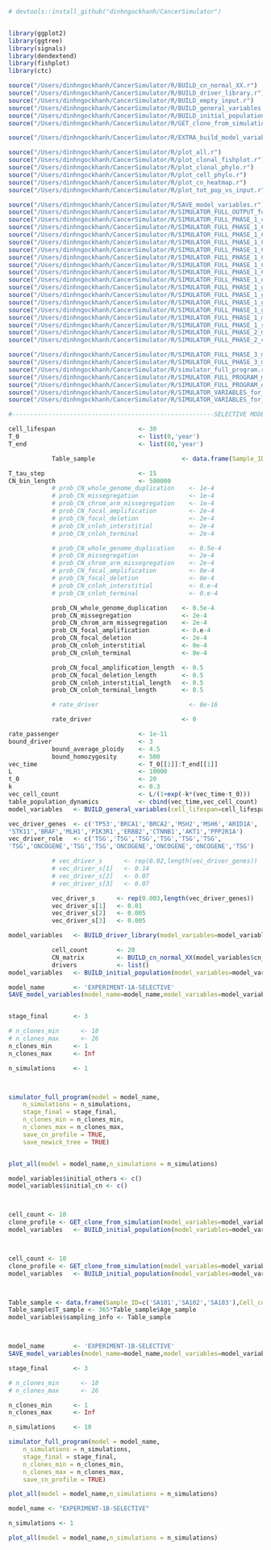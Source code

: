 ```r
# devtools::install_github("dinhngockhanh/CancerSimulator")


library(ggplot2)
library(ggtree)
library(signals)
library(dendextend)
library(fishplot)
library(ctc)

source("/Users/dinhngockhanh/CancerSimulator/R/BUILD_cn_normal_XX.r")
source("/Users/dinhngockhanh/CancerSimulator/R/BUILD_driver_library.r")
source("/Users/dinhngockhanh/CancerSimulator/R/BUILD_empty_input.r")
source("/Users/dinhngockhanh/CancerSimulator/R/BUILD_general_variables.r")
source("/Users/dinhngockhanh/CancerSimulator/R/BUILD_initial_population.r")
source("/Users/dinhngockhanh/CancerSimulator/R/GET_clone_from_simulation.r")

source("/Users/dinhngockhanh/CancerSimulator/R/EXTRA_build_model_variables_from_sample.r")

source("/Users/dinhngockhanh/CancerSimulator/R/plot_all.r")
source("/Users/dinhngockhanh/CancerSimulator/R/plot_clonal_fishplot.r")
source("/Users/dinhngockhanh/CancerSimulator/R/plot_clonal_phylo.r")
source("/Users/dinhngockhanh/CancerSimulator/R/plot_cell_phylo.r")
source("/Users/dinhngockhanh/CancerSimulator/R/plot_cn_heatmap.r")
source("/Users/dinhngockhanh/CancerSimulator/R/plot_tot_pop_vs_input.r")

source("/Users/dinhngockhanh/CancerSimulator/R/SAVE_model_variables.r")
source("/Users/dinhngockhanh/CancerSimulator/R/SIMULATOR_FULL_OUTPUT_for_comparison_between_MATLAB_and_R.r")
source("/Users/dinhngockhanh/CancerSimulator/R/SIMULATOR_FULL_PHASE_1_clonal_population_cleaning.r")
source("/Users/dinhngockhanh/CancerSimulator/R/SIMULATOR_FULL_PHASE_1_CN_chrom_arm_missegregation.r")
source("/Users/dinhngockhanh/CancerSimulator/R/SIMULATOR_FULL_PHASE_1_CN_cnloh_interstitial.r")
source("/Users/dinhngockhanh/CancerSimulator/R/SIMULATOR_FULL_PHASE_1_CN_cnloh_terminal.r")
source("/Users/dinhngockhanh/CancerSimulator/R/SIMULATOR_FULL_PHASE_1_CN_focal_amplification.r")
source("/Users/dinhngockhanh/CancerSimulator/R/SIMULATOR_FULL_PHASE_1_CN_focal_deletion.r")
source("/Users/dinhngockhanh/CancerSimulator/R/SIMULATOR_FULL_PHASE_1_CN_missegregation.r")
source("/Users/dinhngockhanh/CancerSimulator/R/SIMULATOR_FULL_PHASE_1_CN_whole_genome_duplication.r")
source("/Users/dinhngockhanh/CancerSimulator/R/SIMULATOR_FULL_PHASE_1_drivers.r")
source("/Users/dinhngockhanh/CancerSimulator/R/SIMULATOR_FULL_PHASE_1_genotype_cleaning.r")
source("/Users/dinhngockhanh/CancerSimulator/R/SIMULATOR_FULL_PHASE_1_genotype_comparison.r")
source("/Users/dinhngockhanh/CancerSimulator/R/SIMULATOR_FULL_PHASE_1_genotype_initiation.r")
source("/Users/dinhngockhanh/CancerSimulator/R/SIMULATOR_FULL_PHASE_1_genotype_update.r")
source("/Users/dinhngockhanh/CancerSimulator/R/SIMULATOR_FULL_PHASE_1_main.r")
source("/Users/dinhngockhanh/CancerSimulator/R/SIMULATOR_FULL_PHASE_1_selection_rate.r")
source("/Users/dinhngockhanh/CancerSimulator/R/SIMULATOR_FULL_PHASE_2_main.r")
source("/Users/dinhngockhanh/CancerSimulator/R/SIMULATOR_FULL_PHASE_2_copy_number_table.r")

source("/Users/dinhngockhanh/CancerSimulator/R/SIMULATOR_FULL_PHASE_3_main_OLD.r")
source("/Users/dinhngockhanh/CancerSimulator/R/SIMULATOR_FULL_PHASE_3_main.r")
source("/Users/dinhngockhanh/CancerSimulator/R/simulator_full_program.r")
source("/Users/dinhngockhanh/CancerSimulator/R/SIMULATOR_FULL_PROGRAM_many_simulations.r")
source("/Users/dinhngockhanh/CancerSimulator/R/SIMULATOR_FULL_PROGRAM_one_simulation.r")
source("/Users/dinhngockhanh/CancerSimulator/R/SIMULATOR_VARIABLES_for_fitting.r")
source("/Users/dinhngockhanh/CancerSimulator/R/SIMULATOR_VARIABLES_for_simulation.r")
```

```r
#--------------------------------------------------------SELECTIVE MODEL

cell_lifespan                       <- 30
T_0                                 <- list(0,'year')
T_end                               <- list(80,'year')

            Table_sample                        <- data.frame(Sample_ID='SA01',Cell_count=300,Age_sample=80)

T_tau_step                          <- 15
CN_bin_length                       <- 500000
            # prob_CN_whole_genome_duplication    <- 1e-4
            # prob_CN_missegregation              <- 1e-4
            # prob_CN_chrom_arm_missegregation    <- 1e-4
            # prob_CN_focal_amplification         <- 2e-4
            # prob_CN_focal_deletion              <- 2e-4
            # prob_CN_cnloh_interstitial          <- 2e-4
            # prob_CN_cnloh_terminal              <- 2e-4

            # prob_CN_whole_genome_duplication    <- 0.5e-4
            # prob_CN_missegregation              <- 2e-4
            # prob_CN_chrom_arm_missegregation    <- 2e-4
            # prob_CN_focal_amplification         <- 0e-4
            # prob_CN_focal_deletion              <- 0e-4
            # prob_CN_cnloh_interstitial          <- 0.e-4
            # prob_CN_cnloh_terminal              <- 0.e-4

            prob_CN_whole_genome_duplication    <- 0.5e-4
            prob_CN_missegregation              <- 2e-4
            prob_CN_chrom_arm_missegregation    <- 2e-4
            prob_CN_focal_amplification         <- 0.e-4
            prob_CN_focal_deletion              <- 2e-4
            prob_CN_cnloh_interstitial          <- 0e-4
            prob_CN_cnloh_terminal              <- 0e-4

            prob_CN_focal_amplification_length  <- 0.5
            prob_CN_focal_deletion_length       <- 0.5
            prob_CN_cnloh_interstitial_length   <- 0.5
            prob_CN_cnloh_terminal_length       <- 0.5

            # rate_driver                         <- 8e-16

            rate_driver                         <- 0

rate_passenger                      <- 1e-11
bound_driver                        <- 3
            bound_average_ploidy    <- 4.5
            bound_homozygosity      <- 500
vec_time                            <- T_0[[1]]:T_end[[1]]
L                                   <- 10000
t_0                                 <- 20
k                                   <- 0.3
vec_cell_count                      <- L/(1+exp(-k*(vec_time-t_0)))
table_population_dynamics           <- cbind(vec_time,vec_cell_count)
model_variables   <- BUILD_general_variables(cell_lifespan=cell_lifespan,T_0=T_0,T_end=T_end,T_tau_step=T_tau_step,Table_sample=Table_sample,CN_bin_length=CN_bin_length,prob_CN_whole_genome_duplication=prob_CN_whole_genome_duplication,prob_CN_missegregation=prob_CN_missegregation,prob_CN_chrom_arm_missegregation=prob_CN_chrom_arm_missegregation,prob_CN_focal_amplification=prob_CN_focal_amplification,prob_CN_focal_deletion=prob_CN_focal_deletion,prob_CN_cnloh_interstitial=prob_CN_cnloh_interstitial,prob_CN_cnloh_terminal=prob_CN_cnloh_terminal,prob_CN_focal_amplification_length=prob_CN_focal_amplification_length,prob_CN_focal_deletion_length=prob_CN_focal_deletion_length,prob_CN_cnloh_interstitial_length=prob_CN_cnloh_interstitial_length,prob_CN_cnloh_terminal_length=prob_CN_cnloh_terminal_length,rate_driver=rate_driver,rate_passenger=rate_passenger,bound_driver=bound_driver,bound_average_ploidy=bound_average_ploidy,bound_homozygosity=bound_homozygosity,table_population_dynamics=table_population_dynamics)

vec_driver_genes  <- c('TP53','BRCA1','BRCA2','MSH2','MSH6','ARID1A',
'STK11','BRAF','MLH1','PIK3R1','ERBB2','CTNNB1','AKT1','PPP2R1A')
vec_driver_role   <- c('TSG','TSG','TSG','TSG','TSG','TSG',
'TSG','ONCOGENE','TSG','TSG','ONCOGENE','ONCOGENE','ONCOGENE','TSG')

            # vec_driver_s      <- rep(0.02,length(vec_driver_genes))
            # vec_driver_s[1]   <- 0.14
            # vec_driver_s[2]   <- 0.07
            # vec_driver_s[3]   <- 0.07

            vec_driver_s      <- rep(0.003,length(vec_driver_genes))
            vec_driver_s[1]   <- 0.01
            vec_driver_s[2]   <- 0.005
            vec_driver_s[3]   <- 0.005

model_variables   <- BUILD_driver_library(model_variables=model_variables,vec_driver_genes=vec_driver_genes,vec_driver_role=vec_driver_role,vec_driver_s=vec_driver_s)

            cell_count        <- 20
            CN_matrix         <- BUILD_cn_normal_XX(model_variables$cn_info)
            drivers           <- list()
model_variables   <- BUILD_initial_population(model_variables=model_variables,cell_count=cell_count,CN_matrix=CN_matrix,drivers=drivers)

model_name        <- 'EXPERIMENT-1A-SELECTIVE'
SAVE_model_variables(model_name=model_name,model_variables=model_variables)


stage_final       <- 3

# n_clones_min      <- 18
# n_clones_max      <- 26
n_clones_min      <- 1
n_clones_max      <- Inf

n_simulations     <- 1



simulator_full_program(model = model_name,
    n_simulations = n_simulations,
    stage_final = stage_final,
    n_clones_min = n_clones_min,
    n_clones_max = n_clones_max,
    save_cn_profile = TRUE,
    save_newick_tree = TRUE)


plot_all(model = model_name,n_simulations = n_simulations)
```


```r
model_variables$initial_others <- c()
model_variables$initial_cn <- c()



cell_count <- 10
clone_profile <- GET_clone_from_simulation(model_variables=model_variables,cell_count=cell_count,old_simulation="EXPERIMENT-1A-SELECTIVE_simulation_1",clone="L")
model_variables   <- BUILD_initial_population(model_variables=model_variables,cell_count=cell_count,CN_matrix=clone_profile$CN_profile,drivers=clone_profile$driver_profile)



cell_count <- 10
clone_profile <- GET_clone_from_simulation(model_variables=model_variables,cell_count=cell_count,old_simulation="EXPERIMENT-1A-SELECTIVE_simulation_3",clone="G")
model_variables   <- BUILD_initial_population(model_variables=model_variables,cell_count=cell_count,CN_matrix=clone_profile$CN_profile,drivers=clone_profile$driver_profile)



Table_sample <- data.frame(Sample_ID=c('SA101','SA102','SA103'),Cell_count=c(100,100,100),Age_sample=c(40,60,80))
Table_sample$T_sample <- 365*Table_sample$Age_sample
model_variables$sampling_info <- Table_sample



model_name        <- 'EXPERIMENT-1B-SELECTIVE'
SAVE_model_variables(model_name=model_name,model_variables=model_variables)

stage_final       <- 3

# n_clones_min      <- 18
# n_clones_max      <- 26

n_clones_min      <- 1
n_clones_max      <- Inf

n_simulations     <- 10

simulator_full_program(model = model_name,
    n_simulations = n_simulations,
    stage_final = stage_final,
    n_clones_min = n_clones_min,
    n_clones_max = n_clones_max,
    save_cn_profile = TRUE)

plot_all(model = model_name,n_simulations = n_simulations)
```

```r
model_name <- "EXPERIMENT-1B-SELECTIVE"

n_simulations <- 1

plot_all(model = model_name,n_simulations = n_simulations)
```
